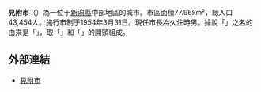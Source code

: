 {{日本都市
|自治體名 = 見附市
|日文原名 = 見附市
|平假名 = みつけし
|羅馬字拼音 = Mitsuke-shi
|圖像 = 紫陽花.JPG
|圖像說明 = [[水道山公園|水道山公園]]
|市章 = Emblem of Mitsuke, Niigata.svg
|都道府縣 = 新潟縣
|編號 = 15211-1
|面積 = 77.96
|邊界未定 =
|人口 = 43,192
|統計時間 = 2007年7月1日
|自治體 = [[長岡市|長岡市]]、[[三條市|三條市]]
|花 =
|樹 = [[梅|梅]]
|鳥 =
|其他象徵物 =
|其他象徵 =
|郵遞區號 = 954-8686
|所在地 = 見附市昭和町二丁目1番1號
|電話號碼 = 258-62-1700
|外部連結 = {{url|www.city.mitsuke.niigata.jp}}
|經度 =
|緯度 =
|地圖 = Mitsuke in Niigata Prefecture Ja.svg
|註記 = 
}}
'''見附市'''（{{jpn|j=見附市|hg=みつけし|rm=Mitsuke shi|f=y}}）為一位于[[新潟縣|新潟縣]]中部地區的城市。市區面積77.96km²，總人口 43,454人。施行市制于1954年3月31日。現任市長為久住時男。據說「{{nihongo|見附|みつけ}}」之名的由來是「{{nihongo|泡在水中的土地|水に漬かる土地}}」，取「{{lang|ja|水（みず）}}」和「{{lang|ja|漬かる（つかる）}}」的開頭組成。

== 外部連結 ==
* [http://www.city.mitsuke.niigata.jp/ 見附市] {{Wayback|url=http://www.city.mitsuke.niigata.jp/ |date=20210510073131 }}


{{新潟縣}}
{{Authority control}}
{{日本地理小作品}}